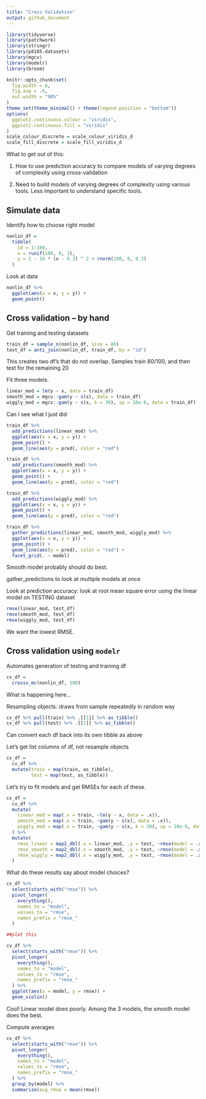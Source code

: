 ```yaml
---
title: "Cross Validation"
output: github_document
---
```


```r
library(tidyverse)
library(patchwork)
library(stringr)
library(p8105.datasets)
library(mgcv)
library(modelr)
library(broom)

knitr::opts_chunk$set(
  fig.width = 6,
  fig.asp = .6,
  out.width = "90%"
)
theme_set(theme_minimal() + theme(legend.position = "bottom"))
options(
  ggplot2.continuous.colour = "viridis",
  ggplot2.continuous.fill = "viridis"
)
scale_colour_discrete = scale_colour_viridis_d
scale_fill_discrete = scale_fill_viridis_d
```

What to get out of this:

1) How to use prediction accuracy to compare models of varying degrees of complexity using cross-validation

2) Need to build models of varying degrees of complexity using various tools. Less important to understand specific tools.

## Simulate data

Identify how to choose right model

```r
nonlin_df =
  tibble(
    id = 1:100,
    x = runif(100, 0, 1),
    y = 1 - 10 * (x - 0.3) ^ 2 + rnorm(100, 0, 0.3)
  )
```

Look at data

```r
nonlin_df %>% 
  ggplot(aes(x = x, y = y)) + 
  geom_point()
```

## Cross validation -- by hand

Get training and testing datasets

```r
train_df = sample_n(nonlin_df, size = 80)
test_df = anti_join(nonlin_df, train_df, by = "id")
```

This creates two df's that do not overlap. Samples train 80/100, and then test for the remaining 20

Fit three models.

```r
linear_mod = lm(y ~ x, data = train_df)
smooth_mod = mgcv::gam(y ~ s(x), data = train_df)
wiggly_mod = mgcv::gam(y ~ s(x, k = 30), sp = 10e-6, data = train_df)
```

Can I see what I just did

```r
train_df %>% 
  add_predictions(linear_mod) %>% 
  ggplot(aes(x = x, y = y)) + 
  geom_point() + 
  geom_line(aes(y = pred), color = "red")

train_df %>% 
  add_predictions(smooth_mod) %>% 
  ggplot(aes(x = x, y = y)) + 
  geom_point() + 
  geom_line(aes(y = pred), color = "red")

train_df %>% 
  add_predictions(wiggly_mod) %>% 
  ggplot(aes(x = x, y = y)) + 
  geom_point() + 
  geom_line(aes(y = pred), color = "red")

train_df %>% 
  gather_predictions(linear_mod, smooth_mod, wiggly_mod) %>% 
  ggplot(aes(x = x, y = y)) + 
  geom_point() + 
  geom_line(aes(y = pred), color = "red") + 
  facet_grid(. ~ model)
```

Smooth model probably should do best.

gather_predictions to look at multiple models at once

Look at prediction accuracy: look at root mean square error using the linear model on TESTING dataset

```r
rmse(linear_mod, test_df)
rmse(smooth_mod, test_df)
rmse(wiggly_mod, test_df)
```

We want the lowest RMSE.

## Cross validation using `modelr`

Automates generation of testing and training df

```r
cv_df = 
  crossv_mc(nonlin_df, 100)
```

What is happening here...

Resampling objects: draws from sample repeatedly in random way

```r
cv_df %>% pull(train) %>% .[[1]] %>% as_tibble()
cv_df %>% pull(test) %>% .[[1]] %>% as_tibble()
```

Can convert each df back into its own tibble as above

Let's get list columns of df, not resample objects

```r
cv_df = 
  cv_df %>% 
  mutate(train = map(train, as_tibble),
         test = map(test, as_tibble))
```

Let's try to fit models and get RMSEs for each of these.

```r
cv_df = 
  cv_df %>% 
  mutate(
    linear_mod = map(.x = train, ~lm(y ~ x, data = .x)),
    smooth_mod = map(.x = train, ~gam(y ~ s(x), data = .x)),
    wiggly_mod = map(.x = train, ~gam(y ~ s(x, k = 30), sp = 10e-6, data = .x))
  ) %>% 
  mutate(
    rmse_linear = map2_dbl(.x = linear_mod, .y = test, ~rmse(model = .x, data = .y)),
    rmse_smooth = map2_dbl(.x = smooth_mod, .y = test, ~rmse(model = .x, data = .y)),
    rmse_wiggly = map2_dbl(.x = wiggly_mod, .y = test, ~rmse(model = .x, data = .y))
  )
```

What do these results say about model choices?

```r
cv_df %>% 
  select(starts_with("rmse")) %>% 
  pivot_longer(
    everything(),
    names_to = "model",
    values_to = "rmse",
    names_prefix = "rmse_"
  )

##plot this

cv_df %>% 
  select(starts_with("rmse")) %>% 
  pivot_longer(
    everything(),
    names_to = "model",
    values_to = "rmse",
    names_prefix = "rmse_"
  ) %>% 
  ggplot(aes(x = model, y = rmse)) + 
  geom_violin()
```

Cool! Linear model does poorly. Among the 3 models, the smooth model does the best.

Compute averages

```r
cv_df %>% 
  select(starts_with("rmse")) %>% 
  pivot_longer(
    everything(),
    names_to = "model",
    values_to = "rmse",
    names_prefix = "rmse_"
  ) %>% 
  group_by(model) %>% 
  summarize(avg_rmse = mean(rmse))
```

